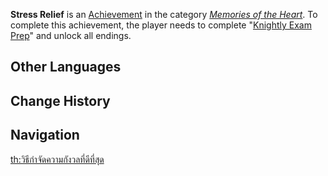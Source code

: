 {{Achievement Infobox
|title        = 
|id           = 84110
|order id     = 6400
|category     = Memories of the Heart
|description  = Complete "[[Knightly Exam Prep]]" and unlock all endings.
|requirements = 
|primogems    = 20
|tracking     = 
|quest        = Knightly Exam Prep
|topic        = 
}}
'''Stress Relief''' is an [[Achievement]] in the category ''[[Memories of the Heart]]''. To complete this achievement, the player needs to complete "[[Knightly Exam Prep]]" and unlock all endings.
<!--
==Trivia==

==Video Guides==
{{EVT
|video1   = 
|caption1 = 
}}
-->
==Other Languages==
{{Other Languages|default_hidden=1
|en      = Stress Relief
|zhs     = 消除焦虑的最好办法
|zhs_rm  = Xiāochú Jiāolǜ de Zuìhǎo Bànfǎ
|zht     = 消除焦慮的最好辦法
|zht_rm  = Xiāochú Jiāolǜ de Zuìhǎo Bànfǎ
|ja      = 最適なストレス解消法
|ja_rm   = Saiteki-na Sutoresu Kaishou Hou{{Assumed}}
|ko      = 최고의 스트레스 해소법
|ko_rm   = 
|es      = Olvídate de la preocupación
|fr      = On se détend
|ru      = Избавление от беспокойства
|th      = วิธีกำจัดความกังวลที่ดีที่สุด
|th_rm   = 
|vi      = Cách Tốt Nhất Để Bớt Lo Nghĩ
|de      = Stressabbau
|id      = Melepas Kekhawatiran
|pt      = A Melhor Forma de Esquecer as Preocupações
}}

==Change History==
{{Change History|1.5}}
<!--
==References==
{{Reflist}}
-->
==Navigation==
{{Achievement Navbox|Memories of the Heart}}
[[th:วิธีกำจัดความกังวลที่ดีที่สุด]]